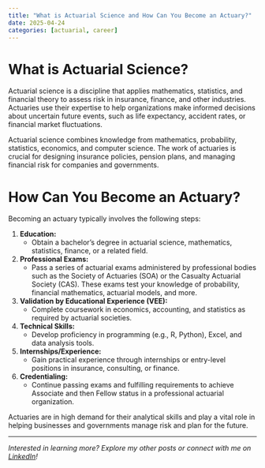 ```yaml
---
title: "What is Actuarial Science and How Can You Become an Actuary?"
date: 2025-04-24
categories: [actuarial, career]
---
```


# What is Actuarial Science?

Actuarial science is a discipline that applies mathematics, statistics, and financial theory to assess risk in insurance, finance, and other industries. Actuaries use their expertise to help organizations make informed decisions about uncertain future events, such as life expectancy, accident rates, or financial market fluctuations.

Actuarial science combines knowledge from mathematics, probability, statistics, economics, and computer science. The work of actuaries is crucial for designing insurance policies, pension plans, and managing financial risk for companies and governments.

# How Can You Become an Actuary?

Becoming an actuary typically involves the following steps:

1. **Education:**
   - Obtain a bachelor’s degree in actuarial science, mathematics, statistics, finance, or a related field.
2. **Professional Exams:**
   - Pass a series of actuarial exams administered by professional bodies such as the Society of Actuaries (SOA) or the Casualty Actuarial Society (CAS). These exams test your knowledge of probability, financial mathematics, actuarial models, and more.
3. **Validation by Educational Experience (VEE):**
   - Complete coursework in economics, accounting, and statistics as required by actuarial societies.
4. **Technical Skills:**
   - Develop proficiency in programming (e.g., R, Python), Excel, and data analysis tools.
5. **Internships/Experience:**
   - Gain practical experience through internships or entry-level positions in insurance, consulting, or finance.
6. **Credentialing:**
   - Continue passing exams and fulfilling requirements to achieve Associate and then Fellow status in a professional actuarial organization.

Actuaries are in high demand for their analytical skills and play a vital role in helping businesses and governments manage risk and plan for the future.

---
*Interested in learning more? Explore my other posts or connect with me on [LinkedIn](https://linkedin.com/in/krishnakumarshrestha)!*
